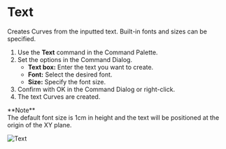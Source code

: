 
# Text

<Reference shortcut="" command="Text" button="" />

Creates Curves from the inputted text. Built-in fonts and sizes can be specified.

1. Use the **Text** command in the Command Palette.
2. Set the options in the Command Dialog.
   - **Text box:** Enter the text you want to create.
   - **Font:** Select the desired font.
   - **Size:** Specify the font size.
3. Confirm with OK in the Command Dialog or right-click.
4. The text Curves are created.

<Callout emoji="❗">
**Note**<br />
The default font size is 1cm in height and the text will be positioned at the origin of the XY plane.
</Callout>

![Text](/img/text.gif)